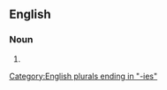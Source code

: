 ==English==

===Noun===
{{head|en|noun form}}

# {{plural of|advisory|lang=en}}

[[Category:English plurals ending in "-ies"]]